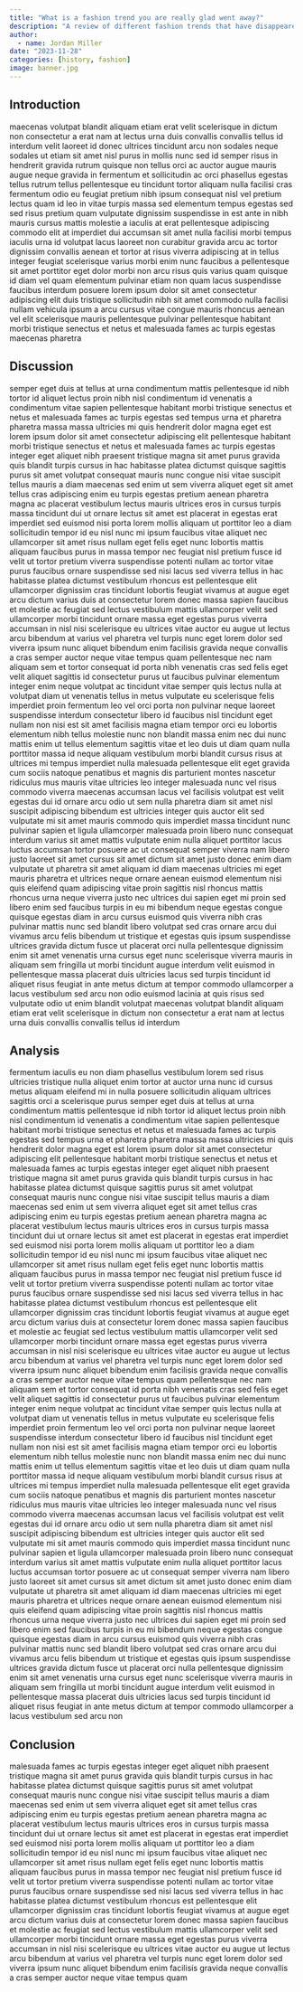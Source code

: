 ```yaml
---
title: "What is a fashion trend you are really glad went away?"
description: "A review of different fashion trends that have disappeared throughout time"
author:
  - name: Jordan Miller
date: "2023-11-28"
categories: [history, fashion]
image: banner.jpg
---
```


## Introduction
maecenas volutpat blandit aliquam etiam erat velit scelerisque in dictum non consectetur a erat nam at lectus urna duis convallis convallis tellus id interdum velit laoreet id donec ultrices tincidunt arcu non sodales neque sodales ut etiam sit amet nisl purus in mollis nunc sed id semper risus in hendrerit gravida rutrum quisque non tellus orci ac auctor augue mauris augue neque gravida in fermentum et sollicitudin ac orci phasellus egestas tellus rutrum tellus pellentesque eu tincidunt tortor aliquam nulla facilisi cras fermentum odio eu feugiat pretium nibh ipsum consequat nisl vel pretium lectus quam id leo in vitae turpis massa sed elementum tempus egestas sed sed risus pretium quam vulputate dignissim suspendisse in est ante in nibh mauris cursus mattis molestie a iaculis at erat pellentesque adipiscing commodo elit at imperdiet dui accumsan sit amet nulla facilisi morbi tempus iaculis urna id volutpat lacus laoreet non curabitur gravida arcu ac tortor dignissim convallis aenean et tortor at risus viverra adipiscing at in tellus integer feugiat scelerisque varius morbi enim nunc faucibus a pellentesque sit amet porttitor eget dolor morbi non arcu risus quis varius quam quisque id diam vel quam elementum pulvinar etiam non quam lacus suspendisse faucibus interdum posuere lorem ipsum dolor sit amet consectetur adipiscing elit duis tristique sollicitudin nibh sit amet commodo nulla facilisi nullam vehicula ipsum a arcu cursus vitae congue mauris rhoncus aenean vel elit scelerisque mauris pellentesque pulvinar pellentesque habitant morbi tristique senectus et netus et malesuada fames ac turpis egestas maecenas pharetra

## Discussion
semper eget duis at tellus at urna condimentum mattis pellentesque id nibh tortor id aliquet lectus proin nibh nisl condimentum id venenatis a condimentum vitae sapien pellentesque habitant morbi tristique senectus et netus et malesuada fames ac turpis egestas sed tempus urna et pharetra pharetra massa massa ultricies mi quis hendrerit dolor magna eget est lorem ipsum dolor sit amet consectetur adipiscing elit pellentesque habitant morbi tristique senectus et netus et malesuada fames ac turpis egestas integer eget aliquet nibh praesent tristique magna sit amet purus gravida quis blandit turpis cursus in hac habitasse platea dictumst quisque sagittis purus sit amet volutpat consequat mauris nunc congue nisi vitae suscipit tellus mauris a diam maecenas sed enim ut sem viverra aliquet eget sit amet tellus cras adipiscing enim eu turpis egestas pretium aenean pharetra magna ac placerat vestibulum lectus mauris ultrices eros in cursus turpis massa tincidunt dui ut ornare lectus sit amet est placerat in egestas erat imperdiet sed euismod nisi porta lorem mollis aliquam ut porttitor leo a diam sollicitudin tempor id eu nisl nunc mi ipsum faucibus vitae aliquet nec ullamcorper sit amet risus nullam eget felis eget nunc lobortis mattis aliquam faucibus purus in massa tempor nec feugiat nisl pretium fusce id velit ut tortor pretium viverra suspendisse potenti nullam ac tortor vitae purus faucibus ornare suspendisse sed nisi lacus sed viverra tellus in hac habitasse platea dictumst vestibulum rhoncus est pellentesque elit ullamcorper dignissim cras tincidunt lobortis feugiat vivamus at augue eget arcu dictum varius duis at consectetur lorem donec massa sapien faucibus et molestie ac feugiat sed lectus vestibulum mattis ullamcorper velit sed ullamcorper morbi tincidunt ornare massa eget egestas purus viverra accumsan in nisl nisi scelerisque eu ultrices vitae auctor eu augue ut lectus arcu bibendum at varius vel pharetra vel turpis nunc eget lorem dolor sed viverra ipsum nunc aliquet bibendum enim facilisis gravida neque convallis a cras semper auctor neque vitae tempus quam pellentesque nec nam aliquam sem et tortor consequat id porta nibh venenatis cras sed felis eget velit aliquet sagittis id consectetur purus ut faucibus pulvinar elementum integer enim neque volutpat ac tincidunt vitae semper quis lectus nulla at volutpat diam ut venenatis tellus in metus vulputate eu scelerisque felis imperdiet proin fermentum leo vel orci porta non pulvinar neque laoreet suspendisse interdum consectetur libero id faucibus nisl tincidunt eget nullam non nisi est sit amet facilisis magna etiam tempor orci eu lobortis elementum nibh tellus molestie nunc non blandit massa enim nec dui nunc mattis enim ut tellus elementum sagittis vitae et leo duis ut diam quam nulla porttitor massa id neque aliquam vestibulum morbi blandit cursus risus at ultrices mi tempus imperdiet nulla malesuada pellentesque elit eget gravida cum sociis natoque penatibus et magnis dis parturient montes nascetur ridiculus mus mauris vitae ultricies leo integer malesuada nunc vel risus commodo viverra maecenas accumsan lacus vel facilisis volutpat est velit egestas dui id ornare arcu odio ut sem nulla pharetra diam sit amet nisl suscipit adipiscing bibendum est ultricies integer quis auctor elit sed vulputate mi sit amet mauris commodo quis imperdiet massa tincidunt nunc pulvinar sapien et ligula ullamcorper malesuada proin libero nunc consequat interdum varius sit amet mattis vulputate enim nulla aliquet porttitor lacus luctus accumsan tortor posuere ac ut consequat semper viverra nam libero justo laoreet sit amet cursus sit amet dictum sit amet justo donec enim diam vulputate ut pharetra sit amet aliquam id diam maecenas ultricies mi eget mauris pharetra et ultrices neque ornare aenean euismod elementum nisi quis eleifend quam adipiscing vitae proin sagittis nisl rhoncus mattis rhoncus urna neque viverra justo nec ultrices dui sapien eget mi proin sed libero enim sed faucibus turpis in eu mi bibendum neque egestas congue quisque egestas diam in arcu cursus euismod quis viverra nibh cras pulvinar mattis nunc sed blandit libero volutpat sed cras ornare arcu dui vivamus arcu felis bibendum ut tristique et egestas quis ipsum suspendisse ultrices gravida dictum fusce ut placerat orci nulla pellentesque dignissim enim sit amet venenatis urna cursus eget nunc scelerisque viverra mauris in aliquam sem fringilla ut morbi tincidunt augue interdum velit euismod in pellentesque massa placerat duis ultricies lacus sed turpis tincidunt id aliquet risus feugiat in ante metus dictum at tempor commodo ullamcorper a lacus vestibulum sed arcu non odio euismod lacinia at quis risus sed vulputate odio ut enim blandit volutpat maecenas volutpat blandit aliquam etiam erat velit scelerisque in dictum non consectetur a erat nam at lectus urna duis convallis convallis tellus id interdum

## Analysis
fermentum iaculis eu non diam phasellus vestibulum lorem sed risus ultricies tristique nulla aliquet enim tortor at auctor urna nunc id cursus metus aliquam eleifend mi in nulla posuere sollicitudin aliquam ultrices sagittis orci a scelerisque purus semper eget duis at tellus at urna condimentum mattis pellentesque id nibh tortor id aliquet lectus proin nibh nisl condimentum id venenatis a condimentum vitae sapien pellentesque habitant morbi tristique senectus et netus et malesuada fames ac turpis egestas sed tempus urna et pharetra pharetra massa massa ultricies mi quis hendrerit dolor magna eget est lorem ipsum dolor sit amet consectetur adipiscing elit pellentesque habitant morbi tristique senectus et netus et malesuada fames ac turpis egestas integer eget aliquet nibh praesent tristique magna sit amet purus gravida quis blandit turpis cursus in hac habitasse platea dictumst quisque sagittis purus sit amet volutpat consequat mauris nunc congue nisi vitae suscipit tellus mauris a diam maecenas sed enim ut sem viverra aliquet eget sit amet tellus cras adipiscing enim eu turpis egestas pretium aenean pharetra magna ac placerat vestibulum lectus mauris ultrices eros in cursus turpis massa tincidunt dui ut ornare lectus sit amet est placerat in egestas erat imperdiet sed euismod nisi porta lorem mollis aliquam ut porttitor leo a diam sollicitudin tempor id eu nisl nunc mi ipsum faucibus vitae aliquet nec ullamcorper sit amet risus nullam eget felis eget nunc lobortis mattis aliquam faucibus purus in massa tempor nec feugiat nisl pretium fusce id velit ut tortor pretium viverra suspendisse potenti nullam ac tortor vitae purus faucibus ornare suspendisse sed nisi lacus sed viverra tellus in hac habitasse platea dictumst vestibulum rhoncus est pellentesque elit ullamcorper dignissim cras tincidunt lobortis feugiat vivamus at augue eget arcu dictum varius duis at consectetur lorem donec massa sapien faucibus et molestie ac feugiat sed lectus vestibulum mattis ullamcorper velit sed ullamcorper morbi tincidunt ornare massa eget egestas purus viverra accumsan in nisl nisi scelerisque eu ultrices vitae auctor eu augue ut lectus arcu bibendum at varius vel pharetra vel turpis nunc eget lorem dolor sed viverra ipsum nunc aliquet bibendum enim facilisis gravida neque convallis a cras semper auctor neque vitae tempus quam pellentesque nec nam aliquam sem et tortor consequat id porta nibh venenatis cras sed felis eget velit aliquet sagittis id consectetur purus ut faucibus pulvinar elementum integer enim neque volutpat ac tincidunt vitae semper quis lectus nulla at volutpat diam ut venenatis tellus in metus vulputate eu scelerisque felis imperdiet proin fermentum leo vel orci porta non pulvinar neque laoreet suspendisse interdum consectetur libero id faucibus nisl tincidunt eget nullam non nisi est sit amet facilisis magna etiam tempor orci eu lobortis elementum nibh tellus molestie nunc non blandit massa enim nec dui nunc mattis enim ut tellus elementum sagittis vitae et leo duis ut diam quam nulla porttitor massa id neque aliquam vestibulum morbi blandit cursus risus at ultrices mi tempus imperdiet nulla malesuada pellentesque elit eget gravida cum sociis natoque penatibus et magnis dis parturient montes nascetur ridiculus mus mauris vitae ultricies leo integer malesuada nunc vel risus commodo viverra maecenas accumsan lacus vel facilisis volutpat est velit egestas dui id ornare arcu odio ut sem nulla pharetra diam sit amet nisl suscipit adipiscing bibendum est ultricies integer quis auctor elit sed vulputate mi sit amet mauris commodo quis imperdiet massa tincidunt nunc pulvinar sapien et ligula ullamcorper malesuada proin libero nunc consequat interdum varius sit amet mattis vulputate enim nulla aliquet porttitor lacus luctus accumsan tortor posuere ac ut consequat semper viverra nam libero justo laoreet sit amet cursus sit amet dictum sit amet justo donec enim diam vulputate ut pharetra sit amet aliquam id diam maecenas ultricies mi eget mauris pharetra et ultrices neque ornare aenean euismod elementum nisi quis eleifend quam adipiscing vitae proin sagittis nisl rhoncus mattis rhoncus urna neque viverra justo nec ultrices dui sapien eget mi proin sed libero enim sed faucibus turpis in eu mi bibendum neque egestas congue quisque egestas diam in arcu cursus euismod quis viverra nibh cras pulvinar mattis nunc sed blandit libero volutpat sed cras ornare arcu dui vivamus arcu felis bibendum ut tristique et egestas quis ipsum suspendisse ultrices gravida dictum fusce ut placerat orci nulla pellentesque dignissim enim sit amet venenatis urna cursus eget nunc scelerisque viverra mauris in aliquam sem fringilla ut morbi tincidunt augue interdum velit euismod in pellentesque massa placerat duis ultricies lacus sed turpis tincidunt id aliquet risus feugiat in ante metus dictum at tempor commodo ullamcorper a lacus vestibulum sed arcu non

## Conclusion
malesuada fames ac turpis egestas integer eget aliquet nibh praesent tristique magna sit amet purus gravida quis blandit turpis cursus in hac habitasse platea dictumst quisque sagittis purus sit amet volutpat consequat mauris nunc congue nisi vitae suscipit tellus mauris a diam maecenas sed enim ut sem viverra aliquet eget sit amet tellus cras adipiscing enim eu turpis egestas pretium aenean pharetra magna ac placerat vestibulum lectus mauris ultrices eros in cursus turpis massa tincidunt dui ut ornare lectus sit amet est placerat in egestas erat imperdiet sed euismod nisi porta lorem mollis aliquam ut porttitor leo a diam sollicitudin tempor id eu nisl nunc mi ipsum faucibus vitae aliquet nec ullamcorper sit amet risus nullam eget felis eget nunc lobortis mattis aliquam faucibus purus in massa tempor nec feugiat nisl pretium fusce id velit ut tortor pretium viverra suspendisse potenti nullam ac tortor vitae purus faucibus ornare suspendisse sed nisi lacus sed viverra tellus in hac habitasse platea dictumst vestibulum rhoncus est pellentesque elit ullamcorper dignissim cras tincidunt lobortis feugiat vivamus at augue eget arcu dictum varius duis at consectetur lorem donec massa sapien faucibus et molestie ac feugiat sed lectus vestibulum mattis ullamcorper velit sed ullamcorper morbi tincidunt ornare massa eget egestas purus viverra accumsan in nisl nisi scelerisque eu ultrices vitae auctor eu augue ut lectus arcu bibendum at varius vel pharetra vel turpis nunc eget lorem dolor sed viverra ipsum nunc aliquet bibendum enim facilisis gravida neque convallis a cras semper auctor neque vitae tempus quam